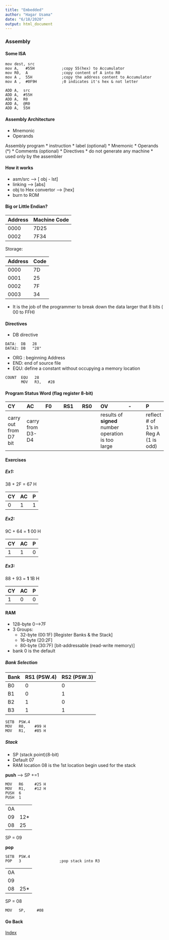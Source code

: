 ```yaml
---
title: "Embedded"
author: "Hagar Usama"
date: "6/18/2020"
output: html_document
---
```


### Assembly {.tabset}

#### Some ISA
```assembly
mov dest, src
mov A,   #55H            ;copy 55(hex) to Accumulator
mov R0,  A               ;copy content of A into R0
mov A ,  55H             ;copy the address content to Accumulator
mov A ,  #0F9H           ;0 indicates it's hex & not letter
```

```assembly
ADD A,  src
ADD A,  #55H
ADD A,  R0
ADD A,  @R0
ADD A,  55H
```

#### Assembly Architecture
* Mnemonic
* Operands

Assembly program
* instruction
  * label (optional)
  * Mnemonic
  * Operands (\*)
  * Comments (optional)
* Directives
  * do not generate any machine
  * used only by the assembler

#### How it works
* asm/src --> [ obj - lst]
* linking --> [abs]
* obj to Hex convertor --> [hex]
* burn to ROM

#### Big or Little Endian?
| Address        | Machine Code   |
| :------------- | :------------- |
| 0000           | 7D25           |
| 0002           | 7F34           |

Storage:

| Address        | Code           |
| :------------- | :------------- |
| 0000           | 7D             |
| 0001           | 25             |
| 0002           | 7F             |
| 0003           | 34             |

* It is the job of the programmer to break down the data larger that 8 bits ( 00 to FFH)

#### Directives
* DB directive
```assembly
DATA:  DB   28
DATA2: DB   "28"
```

* ORG : beginning Address
* END: end of source file
* EQU: define a constant without occupying a memory location

```assembly
COUNT  EQU   28
       MOV   R3,   #28
```

#### Program Status Word (flag register 8-bit)

|CY|AC|F0|RS1|RS0|OV|-|P|
|:-|:-|:-|:-|:-|:-|:-|:-|
|carry out from D7 bit|carry from D3-D4||||results of **signed** number operation is too large||reflect # of 1's in Reg A (1 is odd)

#### Exercises
##### Ex1:
38 + 2F = 67 H

|CY|AC|P|
|:-|:-|:-|
|0|1|1

##### Ex2:
9C + 64 = **1** 00 H

|CY|AC|P|
|:-|:-|:-|
|1|1|0

##### Ex3:
88 + 93 = **1** 1B H

|CY|AC|P|
|:-|:-|:-|
|1|0|0


#### RAM
* 128-byte 0-->7F
* 3 Groups:
  * 32-byte (00:1F) [Register Banks & the Stack]
  * 16-byte (20:2F]
  * 80-byte (30:7F) [bit-addressable (read-write memory)]

* bank 0 is the default

##### Bank Selection
|Bank |RS1 (PSW.4)  | RS2 (PSW.3)  |
|:--  |:------------- | :------------- |
|B0   | 0             | 0              |
|B1   | 0             | 1              |
|B2   | 1             | 0              |
|B3   | 1             | 1              |

```assembly
SETB  PSW.4
MOV   R0,    #99 H
MOV   R1,    #85 H
```
##### Stack
* SP (stack point)(8-bit)
* Default 07
* RAM location 08 is the 1st location begin used for the stack

**push** --> SP +=1

```assembly
MOV   R6     #25 H
MOV   R1,    #12 H
PUSH  6
PUSH  1
```

|                |                |
| :------------- | :------------- |
| 0A             |                |
| 09             | 12*            |
| 08             | 25             |

SP = 09


**pop**
```assembly
SETB  PSW.4
POP   3                 ;pop stack into R3
```
|                |                |
| :------------- | :------------- |
| 0A             |                |
| 09             |                |
| 08             | 25*            |

SP = 08

```assembly
MOV   SP,     #08
```

#### Go Back

<a href="../index.html">Index</a>

##
